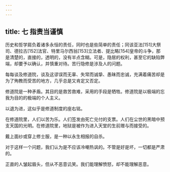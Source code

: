 ```yaml
---
---
---
```

title: 七 指责当谨慎
---




历史和哲学肩负着诸多永恒的责任，同时也是些简单的责任；同该亚法[151]大祭司、德拉古[152]法官、特里马尔西翁[153]立法者、提比略[154]皇帝的斗争，那是清楚的，直接的，透明的，没有半点含糊。可是，隐居的权利，甚至它的缺陷弊端，却要予以确认，并慎重对待。苦行隐修是涉及人的问题。

每每谈及修道院，谈及这谬误而无辜、失常而诚挚、愚昧而忠诚，充满着痛苦却是为了殉教而受苦的地方，几乎总是又肯定又否定。

修道院是一种矛盾。其目的是救苦救难，采用的手段是牺牲。修道院是以极端的忘我为目的的极端的个人主义。

以退为进，这似乎是修道制度的座右铭。

在修道院里，人们以苦为乐。人们签发由死亡兑付的支票。人们在尘世的黑暗中预支天国的光明。在修道院里，地狱是被作为进入天堂的生前赠与而接受的。

戴上面纱或穿上修士服，是一种以永生相报的自杀。

对于这样一个问题，我们认为是不应该冷嘲热讽的。不管是好是坏，一切都是严肃的。

正直的人皱起眉头，但从不恶意讥笑。我们能理解愤怒，却不能理解恶意。